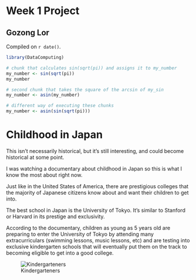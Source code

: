 # Week 1 Project  

## Gozong Lor

<!-- leave this material as is -->
Compiled on `r date()`.

```r
library(DataComputing)

# chunk that calculates sin(sqrt(pi)) and assigns it to my_number
my_number <- sin(sqrt(pi))
my_number

# second chunk that takes the square of the arcsin of my_sin
my_number <- asin(my_number)

# different way of executing these chunks
my_number <- asin(sin(sqrt(pi)))

```
<!-- put your content after this line -->

# Childhood in Japan

This isn't necessarily historical, but it's still interesting, and could become historical at some point.

I was watching a documentary about childhood in Japan so this is what I know the most about right now. 

Just like in the United States of America, there are prestigious colleges that the majority of Japanese citizens know about and want their children to get into. 

The best school in Japan is the University of Tokyo. It's similar to Stanford or Harvard in its prestige and exclusivity.

According to the documentary, children as young as 5 years old are preparing to enter the University of Tokyo by attending many extracurriculars (swimming lessons, music lessons, etc) and are testing into exclusive kindergarten schools that will eventually put them on the track to becoming eligible to get into a good college.

![Kindergarteners](http://www.rsct.ca/site/rudolf_steiner_centre_2012/assets/images/japanese_kindergarten.jpg)


